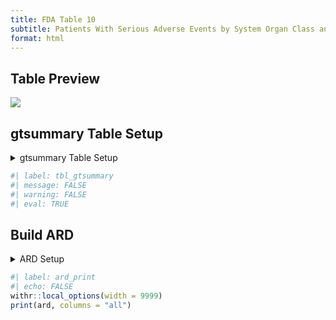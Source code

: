 ```yaml
---
title: FDA Table 10
subtitle: Patients With Serious Adverse Events by System Organ Class and FDA Medical Query (Narrow), Safety Population, Pooled Analyses
format: html
---
```


::: panel-tabset
## Table Preview

![](../assets/images/screenshots/table_10.png){fig-align="center"}

## gtsummary Table Setup
<details>
  <summary>gtsummary Table Setup</summary>
```r
#| label: tbl_gtsummary
#| eval: FALSE
#| echo: TRUE

# Load Libraries & Data
library(dplyr)
library(gtsummary)

adsl <- random.cdisc.data::cadsl
adae <- random.cdisc.data::cadae

# Pre-Processing - FMQ information
set.seed(1)
adae <- adae %>%
  mutate(
    FMQ01SC = sample(c("NARROW", "BROAD"), size = nrow(adae), replace = TRUE),
    FMQ01NAM = sample(c("FMQ1", "FMQ2", "FMQ3"), size = nrow(adae), replace = TRUE)
  )

# Use safety population, Serious Adverse Event only and Narrow FMQ
adae <- adae %>%
  dplyr::filter(SAFFL == "Y", AESER == "Y", FMQ01SC == "NARROW" )

# Build Table
tbl <- adae %>% 
  tbl_hierarchical(variables = c(AEBODSYS, FMQ01NAM),
                   by = ARM,
                   id = USUBJID,
                   include = FMQ01NAM,
                   denominator = adsl,
                   overall_row = FALSE,
) %>% 
  gtsummary::remove_footnote_header(columns = everything())

tbl

```

</details>

```r
#| label: tbl_gtsummary
#| message: FALSE
#| warning: FALSE
#| eval: TRUE
```

## Build ARD
<details>
  <summary>ARD Setup</summary>
```r
#| label: ard
#| echo: TRUE
#| message: FALSE
#| warning: FALSE
#| result: 'hide'
ard <- gather_ard(tbl)
```

</details>

```r
#| label: ard_print
#| echo: FALSE
withr::local_options(width = 9999)
print(ard, columns = "all")
```
:::


